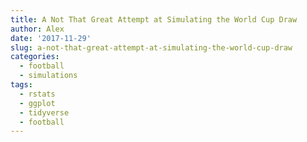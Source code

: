 ```yaml
---
title: A Not That Great Attempt at Simulating the World Cup Draw
author: Alex
date: '2017-11-29'
slug: a-not-that-great-attempt-at-simulating-the-world-cup-draw
categories:
  - football
  - simulations
tags:
  - rstats
  - ggplot
  - tidyverse
  - football
---
```


